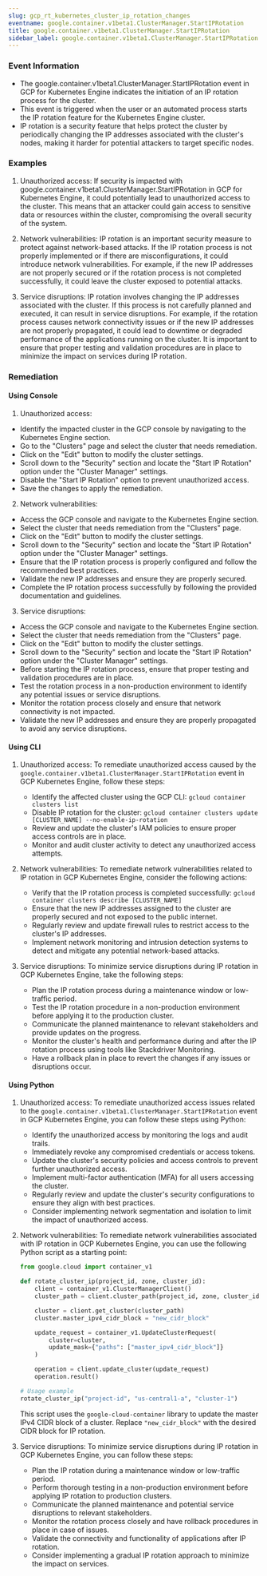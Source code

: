 ```yaml
--- 
slug: gcp_rt_kubernetes_cluster_ip_rotation_changes
eventname: google.container.v1beta1.ClusterManager.StartIPRotation
title: google.container.v1beta1.ClusterManager.StartIPRotation
sidebar_label: google.container.v1beta1.ClusterManager.StartIPRotation
---
```

                       
### Event Information

- The google.container.v1beta1.ClusterManager.StartIPRotation event in GCP for Kubernetes Engine indicates the initiation of an IP rotation process for the cluster.
- This event is triggered when the user or an automated process starts the IP rotation feature for the Kubernetes Engine cluster.
- IP rotation is a security feature that helps protect the cluster by periodically changing the IP addresses associated with the cluster's nodes, making it harder for potential attackers to target specific nodes.


### Examples

1. Unauthorized access: If security is impacted with google.container.v1beta1.ClusterManager.StartIPRotation in GCP for Kubernetes Engine, it could potentially lead to unauthorized access to the cluster. This means that an attacker could gain access to sensitive data or resources within the cluster, compromising the overall security of the system.

2. Network vulnerabilities: IP rotation is an important security measure to protect against network-based attacks. If the IP rotation process is not properly implemented or if there are misconfigurations, it could introduce network vulnerabilities. For example, if the new IP addresses are not properly secured or if the rotation process is not completed successfully, it could leave the cluster exposed to potential attacks.

3. Service disruptions: IP rotation involves changing the IP addresses associated with the cluster. If this process is not carefully planned and executed, it can result in service disruptions. For example, if the rotation process causes network connectivity issues or if the new IP addresses are not properly propagated, it could lead to downtime or degraded performance of the applications running on the cluster. It is important to ensure that proper testing and validation procedures are in place to minimize the impact on services during IP rotation.

### Remediation

#### Using Console

1. Unauthorized access:
- Identify the impacted cluster in the GCP console by navigating to the Kubernetes Engine section.
- Go to the "Clusters" page and select the cluster that needs remediation.
- Click on the "Edit" button to modify the cluster settings.
- Scroll down to the "Security" section and locate the "Start IP Rotation" option under the "Cluster Manager" settings.
- Disable the "Start IP Rotation" option to prevent unauthorized access.
- Save the changes to apply the remediation.

2. Network vulnerabilities:
- Access the GCP console and navigate to the Kubernetes Engine section.
- Select the cluster that needs remediation from the "Clusters" page.
- Click on the "Edit" button to modify the cluster settings.
- Scroll down to the "Security" section and locate the "Start IP Rotation" option under the "Cluster Manager" settings.
- Ensure that the IP rotation process is properly configured and follow the recommended best practices.
- Validate the new IP addresses and ensure they are properly secured.
- Complete the IP rotation process successfully by following the provided documentation and guidelines.

3. Service disruptions:
- Access the GCP console and navigate to the Kubernetes Engine section.
- Select the cluster that needs remediation from the "Clusters" page.
- Click on the "Edit" button to modify the cluster settings.
- Scroll down to the "Security" section and locate the "Start IP Rotation" option under the "Cluster Manager" settings.
- Before starting the IP rotation process, ensure that proper testing and validation procedures are in place.
- Test the rotation process in a non-production environment to identify any potential issues or service disruptions.
- Monitor the rotation process closely and ensure that network connectivity is not impacted.
- Validate the new IP addresses and ensure they are properly propagated to avoid any service disruptions.

#### Using CLI

1. Unauthorized access: To remediate unauthorized access caused by the `google.container.v1beta1.ClusterManager.StartIPRotation` event in GCP Kubernetes Engine, follow these steps:
   - Identify the affected cluster using the GCP CLI: `gcloud container clusters list`
   - Disable IP rotation for the cluster: `gcloud container clusters update [CLUSTER_NAME] --no-enable-ip-rotation`
   - Review and update the cluster's IAM policies to ensure proper access controls are in place.
   - Monitor and audit cluster activity to detect any unauthorized access attempts.

2. Network vulnerabilities: To remediate network vulnerabilities related to IP rotation in GCP Kubernetes Engine, consider the following actions:
   - Verify that the IP rotation process is completed successfully: `gcloud container clusters describe [CLUSTER_NAME]`
   - Ensure that the new IP addresses assigned to the cluster are properly secured and not exposed to the public internet.
   - Regularly review and update firewall rules to restrict access to the cluster's IP addresses.
   - Implement network monitoring and intrusion detection systems to detect and mitigate any potential network-based attacks.

3. Service disruptions: To minimize service disruptions during IP rotation in GCP Kubernetes Engine, take the following steps:
   - Plan the IP rotation process during a maintenance window or low-traffic period.
   - Test the IP rotation procedure in a non-production environment before applying it to the production cluster.
   - Communicate the planned maintenance to relevant stakeholders and provide updates on the progress.
   - Monitor the cluster's health and performance during and after the IP rotation process using tools like Stackdriver Monitoring.
   - Have a rollback plan in place to revert the changes if any issues or disruptions occur.

#### Using Python

1. Unauthorized access: To remediate unauthorized access issues related to the `google.container.v1beta1.ClusterManager.StartIPRotation` event in GCP Kubernetes Engine, you can follow these steps using Python:

   - Identify the unauthorized access by monitoring the logs and audit trails.
   - Immediately revoke any compromised credentials or access tokens.
   - Update the cluster's security policies and access controls to prevent further unauthorized access.
   - Implement multi-factor authentication (MFA) for all users accessing the cluster.
   - Regularly review and update the cluster's security configurations to ensure they align with best practices.
   - Consider implementing network segmentation and isolation to limit the impact of unauthorized access.

2. Network vulnerabilities: To remediate network vulnerabilities associated with IP rotation in GCP Kubernetes Engine, you can use the following Python script as a starting point:

   ```python
   from google.cloud import container_v1

   def rotate_cluster_ip(project_id, zone, cluster_id):
       client = container_v1.ClusterManagerClient()
       cluster_path = client.cluster_path(project_id, zone, cluster_id)

       cluster = client.get_cluster(cluster_path)
       cluster.master_ipv4_cidr_block = "new_cidr_block"

       update_request = container_v1.UpdateClusterRequest(
           cluster=cluster,
           update_mask={"paths": ["master_ipv4_cidr_block"]}
       )

       operation = client.update_cluster(update_request)
       operation.result()

   # Usage example
   rotate_cluster_ip("project-id", "us-central1-a", "cluster-1")
   ```

   This script uses the `google-cloud-container` library to update the master IPv4 CIDR block of a cluster. Replace `"new_cidr_block"` with the desired CIDR block for IP rotation.

3. Service disruptions: To minimize service disruptions during IP rotation in GCP Kubernetes Engine, you can follow these steps:

   - Plan the IP rotation during a maintenance window or low-traffic period.
   - Perform thorough testing in a non-production environment before applying IP rotation to production clusters.
   - Communicate the planned maintenance and potential service disruptions to relevant stakeholders.
   - Monitor the rotation process closely and have rollback procedures in place in case of issues.
   - Validate the connectivity and functionality of applications after IP rotation.
   - Consider implementing a gradual IP rotation approach to minimize the impact on services.


 